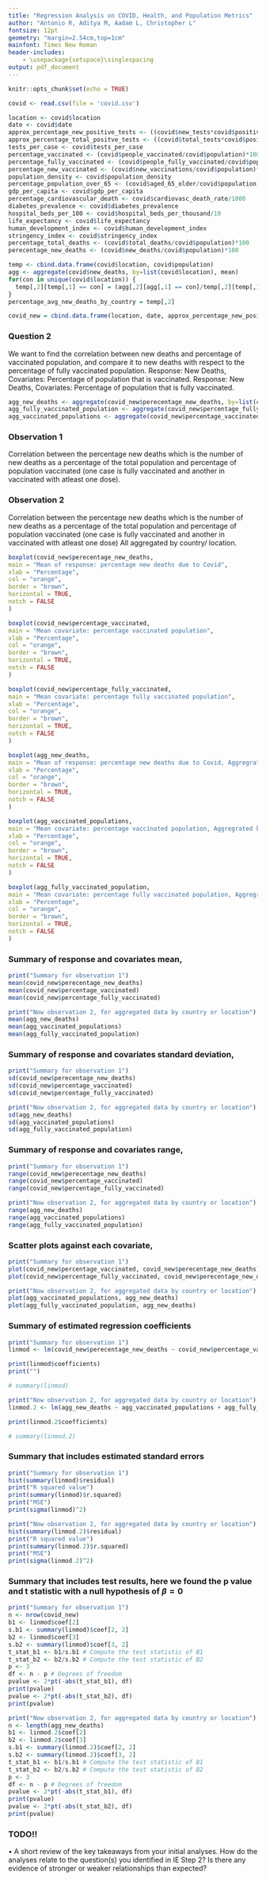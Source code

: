 ```yaml
---
title: "Regression Analysis on COVID, Health, and Population Metrics"
author: "Antonio R, Aditya M, Aadam L, Christopher L"
fontsize: 12pt
geometry: "margin=2.54cm,top=1cm"
mainfont: Times New Roman
header-includes:
    - \usepackage{setspace}\singlespacing
output: pdf_document
---
```


```r
knitr::opts_chunk$set(echo = TRUE)
```

```r
covid <- read.csv(file = 'covid.csv')
```

```r
location <- covid$location
date <- covid$date
approx_percentage_new_positive_tests <- ((covid$new_tests*covid$positive_rate)/covid$population)*100
approx_percentage_total_positve_tests <- ((covid$total_tests*covid$positive_rate)/covid$population)*100
tests_per_case <- covid$tests_per_case
percentage_vaccinated <- (covid$people_vaccinated/covid$population)*100
percentage_fully_vaccinated <- (covid$people_fully_vaccinated/covid$population)*100
percentage_new_vaccinated <- (covid$new_vaccinations/covid$population)*100
population_density <- covid$population_density
percentage_population_over_65 <- (covid$aged_65_older/covid$population)*100
gdp_per_capita <- covid$gdp_per_capita
percentage_cardiovascular_death <- covid$cardiovasc_death_rate/1000
diabetes_prevalence <- covid$diabetes_prevalence
hospital_beds_per_100 <- covid$hospital_beds_per_thousand/10
life_expectancy <- covid$life_expectancy
human_development_index <- covid$human_development_index
stringency_index <- covid$stringency_index
percentage_total_deaths <- (covid$total_deaths/covid$population)*100
perecentage_new_deaths <- (covid$new_deaths/covid$population)*100

temp <- cbind.data.frame(covid$location, covid$population)
agg <- aggregate(covid$new_deaths, by=list(covid$location), mean)
for(con in unique(covid$location)) {
  temp[,2][temp[,1] == con] = (agg[,2][agg[,1] == con]/temp[,2][temp[,1] == con][1])*100
}
percentage_avg_new_deaths_by_country = temp[,2]

covid_new = cbind.data.frame(location, date, approx_percentage_new_positive_tests, approx_percentage_total_positve_tests, tests_per_case, percentage_vaccinated, percentage_fully_vaccinated, percentage_new_vaccinated, population_density, percentage_population_over_65, gdp_per_capita, percentage_cardiovascular_death, diabetes_prevalence, hospital_beds_per_100, life_expectancy, human_development_index, stringency_index, percentage_avg_new_deaths_by_country, percentage_total_deaths, perecentage_new_deaths)
```

### Question 2
We want to find the correlation between new deaths and percentage of vaccinated population, and compare it to new deaths with respect to the percentage of fully vaccinated population.
Response: New Deaths, Covariates: Percentage of population that is vaccinated.
Response: New Deaths, Covariates: Percentage of population that is fully vaccinated.

```r
agg_new_deaths <- aggregate(covid_new$perecentage_new_deaths, by=list(covid_new$location), mean)$x
agg_fully_vaccinated_population <- aggregate(covid_new$percentage_fully_vaccinated, by=list(covid_new$location), mean)$x
agg_vaccinated_populations <- aggregate(covid_new$percentage_vaccinated, by=list(covid_new$location), mean)$x
```

### Observation 1
Correlation between the percentage new deaths which is the number of new deaths as a percentage of the total population and percentage of population vaccinated (one case is fully vaccinated and another in vaccinated with atleast one dose).

### Observation 2
Correlation between the percentage new deaths which is the number of new deaths as a percentage of the total population and percentage of population vaccinated (one case is fully vaccinated and another in vaccinated with atleast one dose) All aggregated by country/ location.

```r
boxplot(covid_new$perecentage_new_deaths,
main = "Mean of response: percentage new deaths due to Covid",
xlab = "Percentage",
col = "orange",
border = "brown",
horizontal = TRUE,
notch = FALSE
)

boxplot(covid_new$percentage_vaccinated,
main = "Mean covariate: percentage vaccinated population",
xlab = "Percentage",
col = "orange",
border = "brown",
horizontal = TRUE,
notch = FALSE
)

boxplot(covid_new$percentage_fully_vaccinated,
main = "Mean covariate: percentage fully vaccinated population",
xlab = "Percentage",
col = "orange",
border = "brown",
horizontal = TRUE,
notch = FALSE
)

boxplot(agg_new_deaths,
main = "Mean of response: percentage new deaths due to Covid, Aggregrated by country/ location",
xlab = "Percentage",
col = "orange",
border = "brown",
horizontal = TRUE,
notch = FALSE
)

boxplot(agg_vaccinated_populations,
main = "Mean covariate: percentage vaccinated population, Aggregrated by country/ location",
xlab = "Percentage",
col = "orange",
border = "brown",
horizontal = TRUE,
notch = FALSE
)

boxplot(agg_fully_vaccinated_population,
main = "Mean covariate: percentage fully vaccinated population, Aggregrated by country/ location",
xlab = "Percentage",
col = "orange",
border = "brown",
horizontal = TRUE,
notch = FALSE
)
```

### Summary of response and covariates mean,
```r
print("Summary for observation 1")
mean(covid_new$perecentage_new_deaths)
mean(covid_new$percentage_vaccinated)
mean(covid_new$percentage_fully_vaccinated)

print("Now observation 2, for aggregated data by country or location")
mean(agg_new_deaths)
mean(agg_vaccinated_populations)
mean(agg_fully_vaccinated_population)
```

### Summary of response and covariates standard deviation,
```r
print("Summary for observation 1")
sd(covid_new$perecentage_new_deaths)
sd(covid_new$percentage_vaccinated)
sd(covid_new$percentage_fully_vaccinated)

print("Now observation 2, for aggregated data by country or location")
sd(agg_new_deaths)
sd(agg_vaccinated_populations)
sd(agg_fully_vaccinated_population)
```

### Summary of response and covariates range,
```r
print("Summary for observation 1")
range(covid_new$perecentage_new_deaths)
range(covid_new$percentage_vaccinated)
range(covid_new$percentage_fully_vaccinated)

print("Now observation 2, for aggregated data by country or location")
range(agg_new_deaths)
range(agg_vaccinated_populations)
range(agg_fully_vaccinated_population)
```

### Scatter plots against each covariate,
```r
print("Summary for observation 1")
plot(covid_new$percentage_vaccinated, covid_new$perecentage_new_deaths)
plot(covid_new$percentage_fully_vaccinated, covid_new$perecentage_new_deaths)

print("Now observation 2, for aggregated data by country or location")
plot(agg_vaccinated_populations, agg_new_deaths)
plot(agg_fully_vaccinated_population, agg_new_deaths)
```

### Summary of estimated regression coefficients
```r
print("Summary for observation 1")
linmod <- lm(covid_new$perecentage_new_deaths ~ covid_new$percentage_vaccinated + covid_new$percentage_fully_vaccinated)

print(linmod$coefficients)
print("")

# summary(linmod)

print("Now observation 2, for aggregated data by country or location")
linmod.2 <- lm(agg_new_deaths ~ agg_vaccinated_populations + agg_fully_vaccinated_population)

print(linmod.2$coefficients)

# summary(linmod.2)
```

### Summary that includes estimated standard errors
```r
print("Summary for observation 1")
hist(summary(linmod)$residual)
print("R squared value")
print(summary(linmod)$r.squared)
print("MSE")
print(sigma(linmod)^2)

print("Now observation 2, for aggregated data by country or location")
hist(summary(linmod.2)$residual)
print("R squared value")
print(summary(linmod.2)$r.squared)
print("MSE")
print(sigma(linmod.2)^2)
```

### Summary that includes test results, here we found the p value and t statistic with a null hypothesis of $\beta = 0$
```r
print("Summary for observation 1")
n <- nrow(covid_new)
b1 <- linmod$coef[2]
s.b1 <- summary(linmod)$coef[2, 2] 
b2 <- linmod$coef[3]
s.b2 <- summary(linmod)$coef[3, 2] 
t_stat_b1 <- b1/s.b1 # Compute the test statistic of B1
t_stat_b2 <- b2/s.b2 # Compute the test statistic of B2
p <- 3
df <- n - p # Degrees of freedom
pvalue <- 2*pt(-abs(t_stat_b1), df)
print(pvalue)
pvalue <- 2*pt(-abs(t_stat_b2), df)
print(pvalue)

print("Now observation 2, for aggregated data by country or location")
n <- length(agg_new_deaths)
b1 <- linmod.2$coef[2]
b2 <- linmod.2$coef[3]
s.b1 <- summary(linmod.2)$coef[2, 2] 
s.b2 <- summary(linmod.2)$coef[3, 2] 
t_stat_b1 <- b1/s.b1 # Compute the test statistic of B1
t_stat_b2 <- b2/s.b2 # Compute the test statistic of B2
p <- 3
df <- n - p # Degrees of freedom
pvalue <- 2*pt(-abs(t_stat_b1), df)
print(pvalue)
pvalue <- 2*pt(-abs(t_stat_b2), df)
print(pvalue)
```


### TODO!!
• A short review of the key takeaways from your initial analyses. How do the analyses relate to the question(s) you
identified in IE Step 2? Is there any evidence of stronger or weaker relationships than expected?